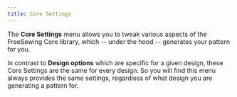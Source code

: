 ```yaml
---
title: Core Settings
---
```



The **Core Settings** menu allows you to tweak various aspects of the
FreeSewing Core library, which -- under the hood -- generates your pattern for
you.

In contrast to **Design options** which are
specific for a given design, these Core Settings are the same for every design.
So you will find this menu always provides the same settings, regardless of
what design you are generating a pattern for.

<ReadMore />

<ControlTip />
